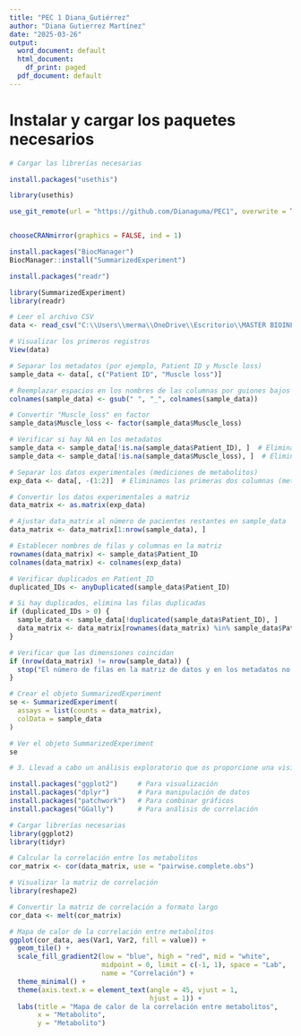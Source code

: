 ---
title: "PEC 1 Diana_Gutiérrez"
author: "Diana Gutierrez Martínez"
date: "2025-03-26"
output:
  word_document: default
  html_document:
    df_print: paged
  pdf_document: default
---

# Instalar y cargar los paquetes necesarios

```{r}
# Cargar las librerías necesarias

install.packages("usethis")

library(usethis)

use_git_remote(url = "https://github.com/Dianaguma/PEC1", overwrite = TRUE)


chooseCRANmirror(graphics = FALSE, ind = 1)

install.packages("BiocManager")
BiocManager::install("SummarizedExperiment")

install.packages("readr")

library(SummarizedExperiment)
library(readr)

# Leer el archivo CSV
data <- read_csv("C:\\Users\\merma\\OneDrive\\Escritorio\\MASTER BIOINFORMATICA\\analisis de datos omicos\\PEC1\\human_cachexia.csv")

# Visualizar los primeros registros
View(data)

# Separar los metadatos (por ejemplo, Patient ID y Muscle loss)
sample_data <- data[, c("Patient ID", "Muscle loss")]

# Reemplazar espacios en los nombres de las columnas por guiones bajos
colnames(sample_data) <- gsub(" ", "_", colnames(sample_data))

# Convertir "Muscle_loss" en factor
sample_data$Muscle_loss <- factor(sample_data$Muscle_loss)

# Verificar si hay NA en los metadatos
sample_data <- sample_data[!is.na(sample_data$Patient_ID), ]  # Eliminar filas sin Patient_ID
sample_data <- sample_data[!is.na(sample_data$Muscle_loss), ]  # Eliminar filas sin Muscle_loss

# Separar los datos experimentales (mediciones de metabolitos)
exp_data <- data[, -(1:2)]  # Eliminamos las primeras dos columnas (metadatos)

# Convertir los datos experimentales a matriz
data_matrix <- as.matrix(exp_data)

# Ajustar data_matrix al número de pacientes restantes en sample_data
data_matrix <- data_matrix[1:nrow(sample_data), ]

# Establecer nombres de filas y columnas en la matriz
rownames(data_matrix) <- sample_data$Patient_ID
colnames(data_matrix) <- colnames(exp_data)

# Verificar duplicados en Patient_ID
duplicated_IDs <- anyDuplicated(sample_data$Patient_ID)

# Si hay duplicados, elimina las filas duplicadas
if (duplicated_IDs > 0) {
  sample_data <- sample_data[!duplicated(sample_data$Patient_ID), ]
  data_matrix <- data_matrix[rownames(data_matrix) %in% sample_data$Patient_ID, ]
}

# Verificar que las dimensiones coincidan
if (nrow(data_matrix) != nrow(sample_data)) {
  stop("El número de filas en la matriz de datos y en los metadatos no coincide")
}

# Crear el objeto SummarizedExperiment
se <- SummarizedExperiment(
  assays = list(counts = data_matrix),
  colData = sample_data
)

# Ver el objeto SummarizedExperiment
se

# 3. Llevad a cabo un análisis exploratorio que os proporcione una visión general del dataset en la línea de lo que hemos visto en las actividades de este reto

install.packages("ggplot2")     # Para visualización
install.packages("dplyr")       # Para manipulación de datos
install.packages("patchwork")   # Para combinar gráficos
install.packages("GGally")      # Para análisis de correlación

# Cargar librerías necesarias
library(ggplot2)
library(tidyr)

# Calcular la correlación entre los metabolitos
cor_matrix <- cor(data_matrix, use = "pairwise.complete.obs")

# Visualizar la matriz de correlación
library(reshape2)

# Convertir la matriz de correlación a formato largo
cor_data <- melt(cor_matrix)

# Mapa de calor de la correlación entre metabolitos
ggplot(cor_data, aes(Var1, Var2, fill = value)) +
  geom_tile() +
  scale_fill_gradient2(low = "blue", high = "red", mid = "white", 
                       midpoint = 0, limit = c(-1, 1), space = "Lab", 
                       name = "Correlación") +
  theme_minimal() +
  theme(axis.text.x = element_text(angle = 45, vjust = 1, 
                                   hjust = 1)) +
  labs(title = "Mapa de calor de la correlación entre metabolitos",
       x = "Metabolito", 
       y = "Metabolito")


```
